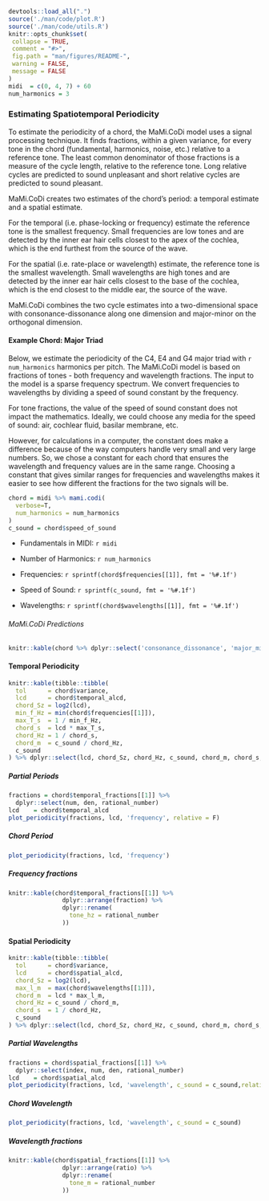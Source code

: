 ```r
devtools::load_all(".")
source('./man/code/plot.R')
source('./man/code/utils.R')
knitr::opts_chunk$set(
 collapse = TRUE,
 comment = "#>",
 fig.path = "man/figures/README-",
 warning = FALSE,
 message = FALSE
)
midi  = c(0, 4, 7) + 60
num_harmonics = 3
```

### Estimating Spatiotemporal Periodicity

To estimate the periodicity of a chord, the MaMi.CoDi model uses a signal 
processing technique. It finds fractions, within a given variance, 
for every tone in the chord (fundamental, harmonics, noise, etc.) relative to 
a reference tone. The least common denominator of those fractions is a measure of the 
cycle length, relative to the reference tone. Long relative cycles are predicted 
to sound unpleasant and short relative cycles are predicted to sound pleasant. \

MaMi.CoDi creates two estimates of the chord's period: a temporal estimate and 
a spatial estimate.\

For the temporal (i.e. phase-locking or frequency) estimate the reference tone is the 
smallest frequency. Small frequencies are low tones and are detected by the inner 
ear hair cells closest to the apex of the cochlea, which is the end furthest from
the source of the wave.\

For the spatial (i.e. rate-place or wavelength) estimate, the reference tone is the 
smallest wavelength. Small wavelengths are high tones and are detected by the 
inner ear hair cells closest to the base of the cochlea, which is the end closest 
to the middle ear, the source of the wave. \

MaMi.CoDi combines the two cycle estimates into a two-dimensional space with 
consonance-dissonance along one dimension and major-minor on the orthogonal dimension.

#### Example Chord: Major Triad

Below, we estimate the periodicity of the C4, E4 and G4 major triad 
with `r num_harmonics` harmonics per pitch. The MaMi.CoDi model is based on 
fractions of tones - both frequency and wavelength fractions. The input to the model 
is a sparse frequency spectrum. We convert frequencies to wavelengths by 
dividing a speed of sound constant by the frequency.\

For tone fractions, the value of the speed of sound constant does not impact the 
mathematics. Ideally, we could choose any media for the speed of sound: 
air, cochlear fluid, basilar membrane, etc. 

However, for calculations in a computer, the constant does make a difference because 
of the way computers handle very small and very large numbers. So, we chose a 
constant for each chord that ensures the wavelength and frequency values
are in the same range. Choosing a constant that gives similar ranges for 
frequencies and wavelengths makes it easier to see how different the fractions for the
two signals will be.

```r
chord = midi %>% mami.codi(
  verbose=T,
  num_harmonics = num_harmonics
)
c_sound = chord$speed_of_sound
```

* Fundamentals in MIDI: `r midi`\

* Number of Harmonics: `r num_harmonics`

* Frequencies: `r sprintf(chord$frequencies[[1]], fmt = '%#.1f')`\

* Speed of Sound: `r sprintf(c_sound, fmt = '%#.1f')`

* Wavelengths: `r sprintf(chord$wavelengths[[1]], fmt = '%#.1f')`\

###### MaMi.CoDi Predictions
```r
knitr::kable(chord %>% dplyr::select('consonance_dissonance', 'major_minor', 'temporal_consonance', 'spatial_consonance'))
```

#### Temporal Periodicity
```r
knitr::kable(tibble::tibble(
  tol      = chord$variance,
  lcd      = chord$temporal_alcd,
  chord_Sz = log2(lcd),
  min_f_Hz = min(chord$frequencies[[1]]),
  max_T_s  = 1 / min_f_Hz,
  chord_s  = lcd * max_T_s,
  chord_Hz = 1 / chord_s,
  chord_m  = c_sound / chord_Hz,
  c_sound
) %>% dplyr::select(lcd, chord_Sz, chord_Hz, c_sound, chord_m, chord_s, tol))
```

##### Partial Periods

```r
fractions = chord$temporal_fractions[[1]] %>% 
  dplyr::select(num, den, rational_number)
lcd    = chord$temporal_alcd
plot_periodicity(fractions, lcd, 'frequency', relative = F)
```

##### Chord Period

```r
plot_periodicity(fractions, lcd, 'frequency')
```

##### Frequency fractions
```r
knitr::kable(chord$temporal_fractions[[1]] %>% 
               dplyr::arrange(fraction) %>% 
               dplyr::rename(
                 tone_hz = rational_number
               ))
```

#### Spatial Periodicity
```r
knitr::kable(tibble::tibble(
  tol      = chord$variance,
  lcd      = chord$spatial_alcd,
  chord_Sz = log2(lcd),
  max_l_m  = max(chord$wavelengths[[1]]),
  chord_m  = lcd * max_l_m,
  chord_Hz = c_sound / chord_m,
  chord_s  = 1 / chord_Hz,
  c_sound
) %>% dplyr::select(lcd, chord_Sz, chord_Hz, c_sound, chord_m, chord_s, tol))
```

##### Partial Wavelengths

```r
fractions = chord$spatial_fractions[[1]] %>%
  dplyr::select(index, num, den, rational_number)
lcd    = chord$spatial_alcd
plot_periodicity(fractions, lcd, 'wavelength', c_sound = c_sound,relative = F)
```

##### Chord Wavelength

```r
plot_periodicity(fractions, lcd, 'wavelength', c_sound = c_sound)
```

##### Wavelength fractions
```r
knitr::kable(chord$spatial_fractions[[1]] %>% 
               dplyr::arrange(ratio) %>% 
               dplyr::rename(
                 tone_m = rational_number
               ))
```
